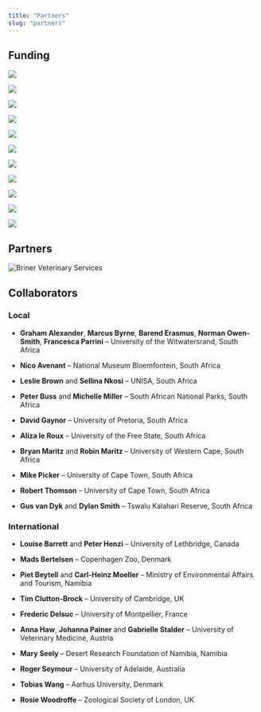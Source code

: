 ```yaml
---
title: "Partners"
slug: "partners"
---
```


## Funding
<!-- start funder flex container -->
<div class="flex-container"> 

<!-- ARC -->
<div class="card flex-item">
<div class="container">
<a href="http://www.arc.gov.au" title="Australian Research Council" target="_blank"><img src="../img/partners/arc.jpg" class="img-responsive"></a>
</div>
</div>
<!-- Carnegie -->
<div class="card flex-item">
<div class="container">
<a href="https://www.carnegie.org/" title="Carnegie Corporation" target="_blank"><img src="../img/partners/carnegie.jpg" class="img-responsive"></a>
</div>
</div>
<!-- Claude Leon -->
<div class="card flex-item">
<div class="container">
<a href="http://www.leonfoundation.co.za/" title="Claude Leon Foundation" target="_blank"><img src="../img/partners/claude-leon.jpg" class="img-responsive"></a>
</div>
</div>
<!-- NRF -->
<div class="card flex-item">
<div class="container">
<a href="http://www.nrf.ac.za/" title="National Research Foundation of South Africa" target="_blank"><img src="../img/partners/nrf.jpg" class="img-responsive"></a>
</div>
</div>
<!-- NSERC -->
<div class="card flex-item">
<div class="container">
<a href="http://www.nserc-crsng.gc.ca/" title="Natural Sciences and Engineering Research Council of Canada" target="_blank"><img src="../img/partners/nserc.jpg" class="img-responsive"></a>
</div>
</div>
<!-- Oppenheimer -->
<div class="card flex-item">
<div class="container">
<a href="http://www.omt.org.za/" title="Oppenheimer Memorial Trust" target="_blank"><img src="../img/partners/oppenheimer.jpg" class="img-responsive"></a>
</div>
</div>
<!-- Suzuki -->
<div class="card flex-item">
<div class="container">
<a href="https://www.suzukiauto.co.za/" title="Suzuki Foundation" target="_blank"><img src="../img/partners/suzuki.jpg" class="img-responsive"></a>
</div>
</div>
<!-- Tswalu -->
<div class="card flex-item">
<div class="container">
<a href="https://www.tswalu.com/conservation/the-tswalu-foundation/" title="Tswalu Foundation" target="_blank"><img src="../img/partners/tswalu.jpg" class="img-responsive"></a>
</div>
</div>
<!-- UWA -->
<div class="card flex-item">
<div class="container">
<a href="https://www.uwa.edu.au/" title="University of Western Australia" target="_blank"><img src="../img/partners/uwa.jpg" class="img-responsive"></a>
</div>
</div>
<!-- University of Wisconsin -->
<div class="card flex-item">
<div class="container">
<a href="http://www.wisc.edu/" title="University of Wisconsin-Madison" target="_blank"><img src="../img/partners/uwisconsin.jpg" class="img-responsive"></a>
</div>
</div>
<!-- University of the Witwatersrand -->
<div class="card flex-item">
<div class="container">
<a href="https://www.wits.ac.za/" title="University of the Witwatersrand" target="_blank"><img src="../img/partners/wits.jpg" class="img-responsive"></a>
</div>
</div>

</div>
<!-- end funder flex container -->

## Partners
<!-- start partners flex container -->
<div class="flex-container"> 

<!-- Briner -->
<div class="card flex-item">
<div class="container">
<img src="../img/partners/briner.jpg" alt="Briner Veterinary Services">
</div>
</div>

</div>
<!-- end partners flex container -->

## Collaborators

### Local

- **Graham Alexander**, **Marcus Byrne**, **Barend Erasmus**, **Norman Owen-Smith**, **Francesca Parrini** – University of the Witwatersrand, South Africa

- **Nico Avenant** – National Museum Bloemfontein, South Africa

- **Leslie Brown** and **Sellina Nkosi** – UNISA, South Africa

- **Peter Buss** and **Michelle Miller** – South African National Parks, South Africa

- **David Gaynor** – University of Pretoria, South Africa

- **Aliza le Roux** – University of the Free State, South Africa

- **Bryan Maritz** and **Robin Maritz** – University of Western Cape, South Africa

- **Mike Picker** – University of Cape Town, South Africa

- **Robert Thomson** – University of Cape Town, South Africa

- **Gus van Dyk** and **Dylan Smith** – Tswalu Kalahari Reserve, South Africa


### International

- **Louise Barrett** and **Peter Henzi** – University of Lethbridge, Canada

- **Mads Bertelsen** – Copenhagen Zoo, Denmark

- **Piet Beytell** and **Carl-Heinz Moeller** – Ministry of Environmental Affairs and Tourism, Namibia

- **Tim Clutton-Brock** – University of Cambridge, UK

- **Frederic Delsuc** – University of Montpellier, France

- **Anna Haw**, **Johanna Painer** and **Gabrielle Stalder** – University of Veterinary Medicine, Austria

- **Mary Seely** – Desert Research Foundation of Namibia, Namibia

- **Roger Seymour** – University of Adelaide, Australia

- **Tobias Wang** – Aarhus University, Denmark

- **Rosie Woodroffe** – Zoological Society of London, UK